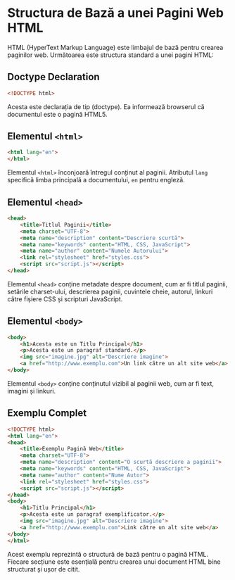 # Structura de Bază a unei Pagini Web HTML

HTML (HyperText Markup Language) este limbajul de bază pentru crearea paginilor web. Următoarea este structura standard a unei pagini HTML:

## Doctype Declaration

```html copy
<!DOCTYPE html>
```
Acesta este declarația de tip (doctype). Ea informează browserul că documentul este o pagină HTML5.

## Elementul `<html>`

```html copy
<html lang="en">
</html>
```
Elementul `<html>` înconjoară întregul conținut al paginii. Atributul `lang` specifică limba principală a documentului, `en` pentru engleză.

## Elementul `<head>`

```html copy
<head>
    <title>Titlul Paginii</title>
    <meta charset="UTF-8">
    <meta name="description" content="Descriere scurtă">
    <meta name="keywords" content="HTML, CSS, JavaScript">
    <meta name="author" content="Numele Autorului">
    <link rel="stylesheet" href="styles.css">
    <script src="script.js"></script>
</head>
```
Elementul `<head>` conține metadate despre document, cum ar fi titlul paginii, setările charset-ului, descrierea paginii, cuvintele cheie, autorul, linkuri către fișiere CSS și scripturi JavaScript.

## Elementul `<body>`

```html copy
<body>
    <h1>Acesta este un Titlu Principal</h1>
    <p>Acesta este un paragraf standard.</p>
    <img src="imagine.jpg" alt="Descriere imagine">
    <a href="http://www.exemplu.com">Un link către un alt site web</a>
</body>
```
Elementul `<body>` conține conținutul vizibil al paginii web, cum ar fi text, imagini și linkuri.

## Exemplu Complet

```html copy
<!DOCTYPE html>
<html lang="en">
<head>
    <title>Exemplu Pagină Web</title>
    <meta charset="UTF-8">
    <meta name="description" content="O scurtă descriere a paginii">
    <meta name="keywords" content="HTML, CSS, JavaScript">
    <meta name="author" content="Nume Autor">
    <link rel="stylesheet" href="styles.css">
    <script src="script.js"></script>
</head>
<body>
    <h1>Titlu Principal</h1>
    <p>Acesta este un paragraf exemplificator.</p>
    <img src="imagine.jpg" alt="Descriere imagine">
    <a href="http://www.exemplu.com">Link către un alt site web</a>
</body>
</html>
```
Acest exemplu reprezintă o structură de bază pentru o pagină HTML. Fiecare secțiune este esențială pentru crearea unui document HTML bine structurat și ușor de citit.